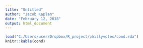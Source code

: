 ```yaml
---
title: "Untitled"
author: "Jacob Kaplan"
date: "February 12, 2018"
output: html_document
---
```


```r
load("C:/Users/user/Dropbox/R_project/phillyvotes/cond.rda")
knitr::kable(cond)
```
